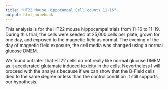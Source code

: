```yaml
---
title: "HT22 Mouse Hippocampal Cell counts 11-16"
output: html_notebook
---
```


This analysis is for the HT22 mouse hippocampal trials from 11-16 to 11-19.  During this trial, the cells were seeded at 25,000 cells per plate, grown for one day, and exposed to the magnetic field as normal.  The evening of the day of magnetic field exposure, the cell media was changed using a normal glucose DMEM.  

We found out later that HT22 cells do not really like normal glucuse DMEM as it accelerated glutamate induced toxicity in the cells.  Nevertheless I will proceed with the analysis because if we can show that the B-Field cells died to the same degree or less than the control condition it still supports our hypothesis.

